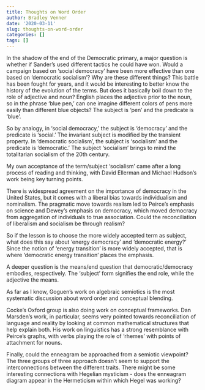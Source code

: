 ```yaml
---
title: Thoughts on Word Order
author: Bradley Venner
date: '2020-03-11'
slug: thoughts-on-word-order
categories: []
tags: []
---
```


In the shadow of the end of the Democratic primary, a major question is whether if Sander's used different tactics he could have won.  Would a campaign based on 'social democracy' have been more effective than one based on 'democratic socialism'?  Why are these different things?  This battle has been fought for years, and it would be interesting to better know the history of the evolution of the terms.  But does it basically boil down to the role of adjective and noun? English places the adjective prior to the noun, so in the phrase 'blue pen,' can one imagine different colors of pens more easily than different blue objects?  The subject is 'pen' and the predicate is 'blue'.

So by analogy, in 'social democracy,' the subject is 'democracy' and the predicate is 'social.'  The invariant subject is modified by the transient property.  In 'democratic socialism', the subject is 'socialism' and the predicate is 'democratic.'  The subject 'socialism' brings to mind the totalitarian socialism of the 20th century.  

My own acceptance of the term/subject 'socialism' came after a long process of reading and thinking, with David Ellerman and Michael Hudson's work being key turning points.   

There is widespread agreement on the importance of democracy in the United States, but it comes with a liberal bias towards individualism and nominalism.  The pragmatic move towards realism led to Peirce's emphasis on science and Dewey's emphasis on democracy, which moved democracy from aggregation of individuals to true association.  Could the reconciliation of liberalism and socialism be through realism?  

So if the lesson is to choose the more widely accepted term as subject, what does this say about 'energy democracy' and 'democratic energy?'  Since the notion of 'energy transition' is more widely accepted, that is where 'democratic energy transition' places the emphasis.  

A deeper question is the means/end question that democratic/democracy embodies, respectively.  The 'subject' form signifies the end role, while the adjective the means.  

As far as I know, Goguen's work on algebraic semiotics is the most systematic discussion about word order and conceptual blending.

Cocke's Oxford group is also doing work on conceptual frameworks.  Dan Marsden's work, in particular, seems very pointed towards reconciliation of language and reality by looking at common mathematical structures that help explain both.  His work on linguistics has a strong resemblance with Peirce's graphs, with verbs playing the role of 'rhemes' with points of attachment for nouns.

Finally, could the enneagram be approached from a semiotic viewpoint?  The three groups of three approach doesn't seem to support the interconnections between the different traits.  There might be some interesting connections with Hegelian mysticism - does the enneagram diagram appear in the Hermeticism within which Hegel was working?